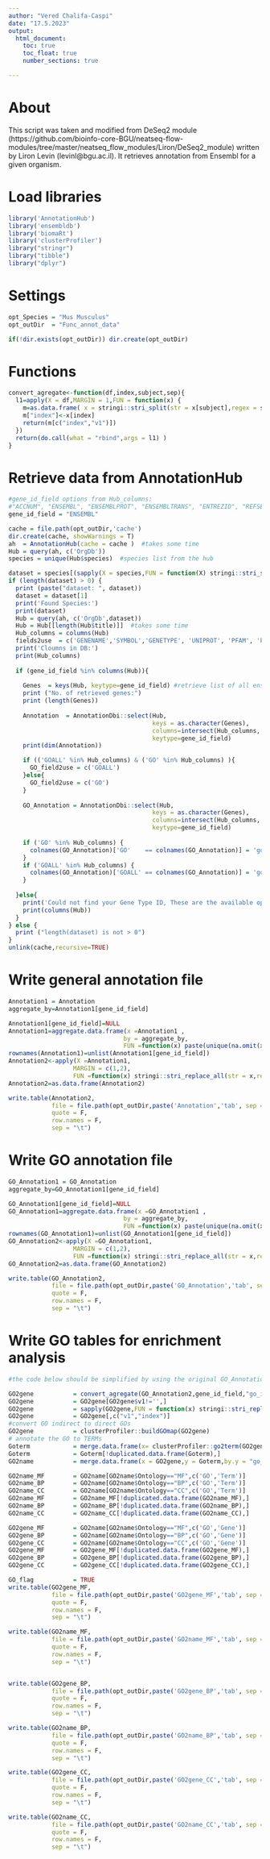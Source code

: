 ```yaml
---
author: "Vered Chalifa-Caspi"
date: "17.5.2023"
output: 
  html_document:
    toc: true
    toc_float: true
    number_sections: true

---
```

# About

This script was taken and modified from DeSeq2 module (https://github.com/bioinfo-core-BGU/neatseq-flow-modules/tree/master/neatseq_flow_modules/Liron/DeSeq2_module)
written by Liron Levin (levinl@bgu.ac.il).
It retrieves annotation from Ensembl for a given organism.

# Load libraries

```r

library('AnnotationHub')
library('ensembldb')
library('biomaRt')
library('clusterProfiler')
library("stringr")
library("tibble")
library("dplyr")

```

# Settings

```r

opt_Species = "Mus Musculus"
opt_outDir  = "Func_annot_data"

if(!dir.exists(opt_outDir)) dir.create(opt_outDir)

```

# Functions

```r

convert_agregate<-function(df,index,subject,sep){
  l1=apply(X = df,MARGIN = 1,FUN = function(x) {
    m=as.data.frame( x = stringi::stri_split(str = x[subject],regex = sep),col.names = c("v1"))
    m["index"]<-x[index]
    return(m[c("index","v1")])
  })
  return(do.call(what = "rbind",args = l1) )
}
```

# Retrieve data from AnnotationHub

```r

#gene_id_field options from Hub_columns:
#"ACCNUM", "ENSEMBL", "ENSEMBLPROT", "ENSEMBLTRANS", "ENTREZID", "REFSEQ", "SYMBOL", "UNIPROT"     
gene_id_field = "ENSEMBL"

cache = file.path(opt_outDir,'cache')
dir.create(cache, showWarnings = T)
ah  = AnnotationHub(cache = cache )  #takes some time
Hub = query(ah, c('OrgDb'))
species = unique(Hub$species)  #species list from the hub

dataset = species[(sapply(X = species,FUN = function(X) stringi::stri_startswith(fixed =  stringi::stri_trans_tolower(opt_Species),str =  stringi::stri_trans_tolower(X)    )))]
if (length(dataset) > 0) {
  print (paste("dataset: ", dataset))
  dataset = dataset[1]
  print('Found Species:')
  print(dataset)
  Hub = query(ah, c('OrgDb',dataset))
  Hub = Hub[[length(Hub$title)]]  #takes some time
  Hub_columns = columns(Hub)
  fields2use  = c('GENENAME','SYMBOL','GENETYPE', 'UNIPROT', 'PFAM', 'PATH') 
  print('Cloumns in DB:')
  print(Hub_columns)
  
  if (gene_id_field %in% columns(Hub)){
    
    Genes  = keys(Hub, keytype=gene_id_field) #retrieve list of all ensembl genes
    print ("No. of retrieved genes:")
    print (length(Genes))
    
    Annotation  = AnnotationDbi::select(Hub,                                       #Vered: this is BAD!!
                                        keys = as.character(Genes),
                                        columns=intersect(Hub_columns, fields2use),
                                        keytype=gene_id_field)
    print(dim(Annotation))

    if (('GOALL' %in% Hub_columns) & ('GO' %in% Hub_columns) ){
      GO_field2use = c('GOALL')
    }else{
      GO_field2use = c('GO')
    }
    
    GO_Annotation = AnnotationDbi::select(Hub,                                       
                                        keys = as.character(Genes),
                                        columns=intersect(Hub_columns, GO_field2use),
                                        keytype=gene_id_field)
    
    if ('GO' %in% Hub_columns) {
      colnames(GO_Annotation)['GO'    == colnames(GO_Annotation)] = 'go_id'
    }
    if ('GOALL' %in% Hub_columns) {
      colnames(GO_Annotation)['GOALL' == colnames(GO_Annotation)] = 'go_id'
    }
    
  }else{
    print('Could not find your Gene Type ID, These are the available options:')
    print(columns(Hub))
  }
} else {
  print ("length(dataset) is not > 0")
}
unlink(cache,recursive=TRUE)

```

# Write general annotation file

```r

Annotation1 = Annotation
aggregate_by=Annotation1[gene_id_field]

Annotation1[gene_id_field]=NULL
Annotation1=aggregate.data.frame(x =Annotation1 ,
                                by = aggregate_by,
                                FUN =function(x) paste(unique(na.omit(x)),sep = "/",collapse = "/"))
rownames(Annotation1)=unlist(Annotation1[gene_id_field])
Annotation2<-apply(X =Annotation1,
                  MARGIN = c(1,2),
                  FUN =function(x) stringi::stri_replace_all(str = x,replacement = " ",regex = ",") )
Annotation2=as.data.frame(Annotation2)

write.table(Annotation2,
            file = file.path(opt_outDir,paste('Annotation','tab', sep = '.')),
            quote = F,
            row.names = F,
            sep = "\t")
```
# Write GO annotation file

```r

GO_Annotation1 = GO_Annotation
aggregate_by=GO_Annotation1[gene_id_field]

GO_Annotation1[gene_id_field]=NULL
GO_Annotation1=aggregate.data.frame(x =GO_Annotation1 ,
                                by = aggregate_by,
                                FUN =function(x) paste(unique(na.omit(x)),sep = "/",collapse = "/"))
rownames(GO_Annotation1)=unlist(GO_Annotation1[gene_id_field])
GO_Annotation2<-apply(X =GO_Annotation1,
                  MARGIN = c(1,2),
                  FUN =function(x) stringi::stri_replace_all(str = x,replacement = " ",regex = ",") )
GO_Annotation2=as.data.frame(GO_Annotation2)

write.table(GO_Annotation2,
            file = file.path(opt_outDir,paste('GO_Annotation','tab', sep = '.')) ,
            quote = F,
            row.names = F,
            sep = "\t")

```

# Write GO tables for enrichment analysis

```r

#the code below should be simplified by using the original GO_Annotation object before aggregation

GO2gene           = convert_agregate(GO_Annotation2,gene_id_field,"go_id","/")
GO2gene           = GO2gene[GO2gene$v1!='',]
GO2gene           = sapply(GO2gene,FUN = function(x) stringi::stri_replace_all(str = x,replacement = "",regex = " "))
GO2gene           = GO2gene[,c("v1","index")]
#convert GO indirect to direct GOs
GO2gene           = clusterProfiler::buildGOmap(GO2gene)
# annotate the GO to TERMs
Goterm            = merge.data.frame(x= clusterProfiler::go2term(GO2gene$GO), y=clusterProfiler::go2ont(GO2gene$GO) ,by='go_id')
Goterm            = Goterm[!duplicated.data.frame(Goterm),]
GO2name           = merge.data.frame(x = GO2gene,y = Goterm,by.y = "go_id",by.x ="GO" ,sort = FALSE)

GO2name_MF        = GO2name[GO2name$Ontology=="MF",c('GO','Term')]
GO2name_BP        = GO2name[GO2name$Ontology=="BP",c('GO','Term')]
GO2name_CC        = GO2name[GO2name$Ontology=="CC",c('GO','Term')]
GO2name_MF        = GO2name_MF[!duplicated.data.frame(GO2name_MF),]
GO2name_BP        = GO2name_BP[!duplicated.data.frame(GO2name_BP),]
GO2name_CC        = GO2name_CC[!duplicated.data.frame(GO2name_CC),]

GO2gene_MF        = GO2name[GO2name$Ontology=="MF",c('GO','Gene')]
GO2gene_BP        = GO2name[GO2name$Ontology=="BP",c('GO','Gene')]
GO2gene_CC        = GO2name[GO2name$Ontology=="CC",c('GO','Gene')]
GO2gene_MF        = GO2gene_MF[!duplicated.data.frame(GO2gene_MF),]
GO2gene_BP        = GO2gene_BP[!duplicated.data.frame(GO2gene_BP),]
GO2gene_CC        = GO2gene_CC[!duplicated.data.frame(GO2gene_CC),]

GO_flag           = TRUE
write.table(GO2gene_MF,
            file = file.path(opt_outDir,paste('GO2gene_MF','tab', sep = '.')) ,
            quote = F,
            row.names = F,
            sep = "\t")

write.table(GO2name_MF,
            file = file.path(opt_outDir,paste('GO2name_MF','tab', sep = '.')) ,
            quote = F,
            row.names = F,
            sep = "\t")


write.table(GO2gene_BP,
            file = file.path(opt_outDir,paste('GO2gene_BP','tab', sep = '.')) ,
            quote = F,
            row.names = F,
            sep = "\t")

write.table(GO2name_BP,
            file = file.path(opt_outDir,paste('GO2name_BP','tab', sep = '.')) ,
            quote = F,
            row.names = F,
            sep = "\t")

write.table(GO2gene_CC,
            file = file.path(opt_outDir,paste('GO2gene_CC','tab', sep = '.')) ,
            quote = F,
            row.names = F,
            sep = "\t")

write.table(GO2name_CC,
            file = file.path(opt_outDir,paste('GO2name_CC','tab', sep = '.')) ,
            quote = F,
            row.names = F,
            sep = "\t")
```